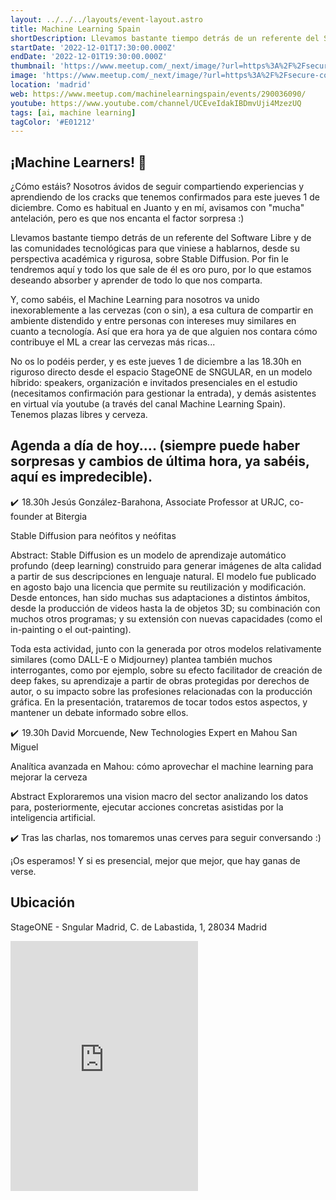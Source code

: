 ```yaml
---
layout: ../../../layouts/event-layout.astro
title: Machine Learning Spain
shortDescription: Llevamos bastante tiempo detrás de un referente del Software Libre y de las comunidades tecnológicas para que viniese a hablarnos, desde su perspectiva académica y rigurosa, sobre Stable Diffusion.
startDate: '2022-12-01T17:30:00.000Z'
endDate: '2022-12-01T19:30:00.000Z'
thumbnail: 'https://www.meetup.com/_next/image/?url=https%3A%2F%2Fsecure-content.meetupstatic.com%2Fimages%2Fclassic-events%2F502062597%2F676x380.webp&w=3840&q=75'
image: 'https://www.meetup.com/_next/image/?url=https%3A%2F%2Fsecure-content.meetupstatic.com%2Fimages%2Fclassic-events%2F502062597%2F676x380.webp&w=3840&q=75'
location: 'madrid'
web: https://www.meetup.com/machinelearningspain/events/290036090/
youtube: https://www.youtube.com/channel/UCEveIdakIBDmvUji4MzezUQ
tags: [ai, machine learning]
tagColor: '#E01212'
---
```


## ¡Machine Learners! 👋

¿Cómo estáis? Nosotros ávidos de seguir compartiendo experiencias y aprendiendo de los cracks que tenemos confirmados para este jueves 1 de diciembre. Como es habitual en Juanto y en mí, avisamos con "mucha" antelación, pero es que nos encanta el factor sorpresa :)

Llevamos bastante tiempo detrás de un referente del Software Libre y de las comunidades tecnológicas para que viniese a hablarnos, desde su perspectiva académica y rigurosa, sobre Stable Diffusion. Por fin le tendremos aquí y todo los que sale de él es oro puro, por lo que estamos deseando absorber y aprender de todo lo que nos comparta.

Y, como sabéis, el Machine Learning para nosotros va unido inexorablemente a las cervezas (con o sin), a esa cultura de compartir en ambiente distendido y entre personas con intereses muy similares en cuanto a tecnología. Así que era hora ya de que alguien nos contara cómo contribuye el ML a crear las cervezas más ricas...

No os lo podéis perder, y es este jueves 1 de diciembre a las 18.30h en riguroso directo desde el espacio StageONE de SNGULAR, en un modelo híbrido: speakers, organización e invitados presenciales en el estudio (necesitamos confirmación para gestionar la entrada), y demás asistentes en virtual vía youtube (a través del canal Machine Learning Spain). Tenemos plazas libres y cerveza.

## Agenda a día de hoy.... (siempre puede haber sorpresas y cambios de última hora, ya sabéis, aquí es impredecible).

✔️  18.30h Jesús González-Barahona, Associate Professor at URJC, co-founder at Bitergia

Stable Diffusion para neófitos y neófitas

Abstract:
Stable Diffusion es un modelo de aprendizaje automático profundo (deep learning) construido para generar imágenes de alta calidad a partir de sus descripciones en lenguaje natural. El modelo fue publicado en agosto bajo una licencia que permite su reutilización y modificación. Desde entonces, han sido muchas sus adaptaciones a distintos ámbitos, desde la producción de videos hasta la de objetos 3D; su combinación con muchos otros programas; y su extensión con nuevas capacidades (como el in-painting o el out-painting).

Toda esta actividad, junto con la generada por otros modelos relativamente similares (como DALL-E o Midjourney) plantea también muchos interrogantes, como por ejemplo, sobre su efecto facilitador de creación de deep fakes, su aprendizaje a partir de obras protegidas por derechos de autor, o su impacto sobre las profesiones relacionadas con la producción gráfica. En la presentación, trataremos de tocar todos estos aspectos, y mantener un debate informado sobre ellos.

✔️  19.30h David Morcuende, New Technologies Expert en Mahou San Miguel

Analítica avanzada en Mahou: cómo aprovechar el machine learning para mejorar la cerveza

Abstract
Exploraremos una vision macro del sector analizando los datos para, posteriormente, ejecutar acciones concretas asistidas por la inteligencia artificial.

✔️ Tras las charlas, nos tomaremos unas cerves para seguir conversando :)

¡Os esperamos! Y si es presencial, mejor que mejor, que hay ganas de verse.

## Ubicación

StageONE - Sngular Madrid, C. de Labastida, 1, 28034 Madrid

<iframe
  className="mt-4 w-full"
  height="400"
  src="https://www.google.com/maps/embed?pb=!1m18!1m12!1m3!1d5617.6225459252355!2d-3.6929326509157314!3d40.48815944069964!2m3!1f0!2f0!3f0!3m2!1i1024!2i768!4f13.1!3m3!1m2!1s0xd422967b7785e6f%3A0x6f5b70c9e3367ff4!2sSngular%20Madrid!5e0!3m2!1ses!2ses!4v1669873197934!5m2!1ses!2ses"
  style="border:0;"
  allowfullscreen=""
  loading="lazy"
  referrerpolicy="no-referrer-when-downgrade"
></iframe>
